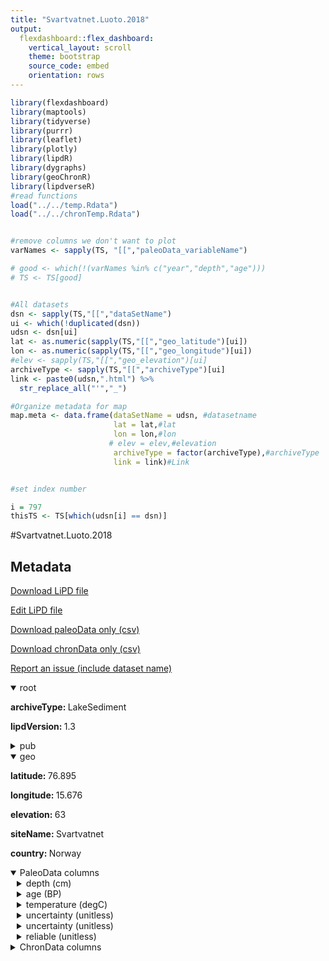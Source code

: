 ```yaml
---
title: "Svartvatnet.Luoto.2018"
output: 
  flexdashboard::flex_dashboard:
    vertical_layout: scroll
    theme: bootstrap
    source_code: embed
    orientation: rows
---
```


```r
library(flexdashboard)
library(maptools)
library(tidyverse)
library(purrr)
library(leaflet)
library(plotly)
library(lipdR)
library(dygraphs)
library(geoChronR)
library(lipdverseR)
#read functions
load("../../temp.Rdata")
load("../../chronTemp.Rdata")


#remove columns we don't want to plot
varNames <- sapply(TS, "[[","paleoData_variableName")

# good <- which(!(varNames %in% c("year","depth","age")))
# TS <- TS[good]


#All datasets
dsn <- sapply(TS,"[[","dataSetName")
ui <- which(!duplicated(dsn))
udsn <- dsn[ui]
lat <- as.numeric(sapply(TS,"[[","geo_latitude")[ui])
lon <- as.numeric(sapply(TS,"[[","geo_longitude")[ui])
#elev <- sapply(TS,"[[","geo_elevation")[ui]
archiveType <- sapply(TS,"[[","archiveType")[ui]
link <- paste0(udsn,".html") %>% 
  str_replace_all("'","_")

#Organize metadata for map
map.meta <- data.frame(dataSetName = udsn, #datasetname
                       lat = lat,#lat
                       lon = lon,#lon
                      # elev = elev,#elevation
                       archiveType = factor(archiveType),#archiveType
                       link = link)#Link


#set index number

i = 797
thisTS <- TS[which(udsn[i] == dsn)]
```
#Svartvatnet.Luoto.2018

Metadata {.sidebar}
-------------------------------------
[Download LiPD file](Svartvatnet.Luoto.2018.lpd)
            

[Edit LiPD file](http://lipd.net/playground?source=http://lipdverse.org/globalHolocene/0_25_5/Svartvatnet.Luoto.2018.lpd)
            

[Download paleoData only (csv)](Svartvatnet.Luoto.2018.csv)
            

[Download chronData only (csv)](Svartvatnet.Luoto.2018-chron.csv)
            

[Report an issue (include dataset name)](https://github.com/nickmckay/LiPDverse/issues)

<details open style="margin-left: 0px">
<summary>root</summary>
<p style="margin-left: 0px"><strong>archiveType: </strong>LakeSediment
<p style="margin-left: 0px"><strong>lipdVersion: </strong>1.3
</details>
<details>
<summary>pub</summary>
<details style="margin-left: 10px">
<summary>pub1</summary>
<p style="margin-left: 10px"><strong>author: </strong>list(list(name = "Luoto, Tomi P."), list(name = "Ojala, Antti E. K."), list(name = "Arppe, Laura"), list(name = "Brooks, Stephen J."), list(name = "Kurki, Eija"), list(name = "Oksman, Mimmi"), list(name = "Wooller, Matthew J."), list(name = "Zajaczkowski, Marek"))
<p style="margin-left: 10px"><strong>journal: </strong>Journal of Quaternary Science
<p style="margin-left: 10px"><strong>volume: </strong>33
<p style="margin-left: 10px"><strong>title: </strong>Synchronized proxy-based temperature reconstructions reveal mid- to late Holocene climate oscillations in High Arctic Svalbard
</details>
<details style="margin-left: 10px">
<summary>pub2</summary>
<p style="margin-left: 10px"><strong>author: </strong>list(list(name = "Arppe, Laura"), list(name = "Kurki, Eija"), list(name = "Wooller, Matthew J"), list(name = "Luoto, Tomi P"), list(name = "Zajaczkowski, Marek"), list(name = "Ojala, Antti EK"))
<p style="margin-left: 10px"><strong>journal: </strong>The Holocene
<p style="margin-left: 10px"><strong>volume: </strong>27
<p style="margin-left: 10px"><strong>title: </strong>A 5500-year oxygen isotope record of high arctic environmental change from southern Spitsbergen
</details>
<details style="margin-left: 10px">
<summary>pub3</summary>
<p style="margin-left: 10px"><strong>author: </strong>list(list(name = "Ojala, Antti E.K."), list(name = "Arppe, Laura"), list(name = "Luoto, Tomi P."), list(name = "Wacker, Lukas"), list(name = "Kurki, Eija"), list(name = "Zajaczkowski, Marek"), list(name = "Pawłowska, Joanna"), list(name = "Damrat, Mateusz"), list(name = "Oksman, Mimmi"))
<p style="margin-left: 10px"><strong>journal: </strong>Polish Polar Research
<p style="margin-left: 10px"><strong>volume: </strong>37
<p style="margin-left: 10px"><strong>pages: </strong>23-48
<p style="margin-left: 10px"><strong>title: </strong>Sedimentary environment, lithostratigraphy and dating of sediment sequences from Arctic lakes Revvatnet and Svartvatnet in Hornsund, Svalbard
</details>
</details>
<details open style="margin-left: 0px">
<summary>geo</summary>
<p style="margin-left: 0px"><strong>latitude: </strong>76.895
<p style="margin-left: 0px"><strong>longitude: </strong>15.676
<p style="margin-left: 0px"><strong>elevation: </strong>63
<p style="margin-left: 0px"><strong>siteName: </strong>Svartvatnet
<p style="margin-left: 0px"><strong>country: </strong>Norway
</details>
<details open>
<summary>PaleoData columns</summary>
<details style="margin-left: 10px">
<summary>depth (cm)</summary>
<p style="margin-left: 10px"><strong>TSid: </strong>RNw8f65K0Zh
<p style="margin-left: 10px"><strong>variableName: </strong>depth
<p style="margin-left: 10px"><strong>units: </strong>cm
</details>
<details style="margin-left: 10px">
<summary>age (BP)</summary>
<p style="margin-left: 10px"><strong>TSid: </strong>RTsho8kXmJr
<p style="margin-left: 10px"><strong>variableName: </strong>age
<p style="margin-left: 10px"><strong>units: </strong>BP
</details>
<details style="margin-left: 10px">
<summary>temperature (degC)</summary>
<p style="margin-left: 10px"><strong>TSid: </strong>ROLIF2bYUKe
<p style="margin-left: 10px"><strong>variableName: </strong>temperature
<p style="margin-left: 10px"><strong>units: </strong>degC
<p style="margin-left: 10px"><strong>useInGlobalTemperatureAnalysis: </strong>TRUE
<details>
<summary>interpretation</summary>
<details style="margin-left: 20px">
<summary>1</summary>
<p style="margin-left: 20px"><strong>direction: </strong>positive
<p style="margin-left: 20px"><strong>scope: </strong>climate
<p style="margin-left: 20px"><strong>seasonality: </strong>Tjul
<p style="margin-left: 20px"><strong>variable: </strong>T
</details>
</details>
</details>
<details style="margin-left: 10px">
<summary>uncertainty (unitless)</summary>
<p style="margin-left: 10px"><strong>TSid: </strong>R1ynEhtr43U
<p style="margin-left: 10px"><strong>variableName: </strong>uncertainty
<p style="margin-left: 10px"><strong>units: </strong>unitless
<p style="margin-left: 10px"><strong>useInGlobalTemperatureAnalysis: </strong>FALSE
</details>
<details style="margin-left: 10px">
<summary>uncertainty (unitless)</summary>
<p style="margin-left: 10px"><strong>TSid: </strong>RUmIAR3JnVA
<p style="margin-left: 10px"><strong>variableName: </strong>uncertainty
<p style="margin-left: 10px"><strong>units: </strong>unitless
<p style="margin-left: 10px"><strong>useInGlobalTemperatureAnalysis: </strong>FALSE
</details>
<details style="margin-left: 10px">
<summary>reliable (unitless)</summary>
<p style="margin-left: 10px"><strong>TSid: </strong>RpjvY26Tr2E
<p style="margin-left: 10px"><strong>variableName: </strong>reliable
<p style="margin-left: 10px"><strong>units: </strong>unitless
<p style="margin-left: 10px"><strong>useInGlobalTemperatureAnalysis: </strong>FALSE
</details>
<details>
<summary>ChronData columns</summary>
<details style="margin-left: 10px">
<summary>depth (cm)</summary>
<p style="margin-left: 10px"><strong>TSid: </strong>PYTAU5YSBEN
<p style="margin-left: 10px"><strong>variableName: </strong>depth
<p style="margin-left: 10px"><strong>units: </strong>cm
</details>
<details style="margin-left: 10px">
<summary>age (yr bp)</summary>
<p style="margin-left: 10px"><strong>TSid: </strong>PYTUE35HKC2
<p style="margin-left: 10px"><strong>variableName: </strong>age
<p style="margin-left: 10px"><strong>units: </strong>yr bp
</details>
<details style="margin-left: 10px">
<summary>error (yr)</summary>
<p style="margin-left: 10px"><strong>TSid: </strong>PYTJBHKU7F7
<p style="margin-left: 10px"><strong>variableName: </strong>error
<p style="margin-left: 10px"><strong>units: </strong>yr
</details>
<details style="margin-left: 10px">
<summary>type ()</summary>
<p style="margin-left: 10px"><strong>TSid: </strong>PYT03HGNQII
<p style="margin-left: 10px"><strong>variableName: </strong>type
</details>

Row {.tabset .tabset-fade}
-----------------------------------------------------------------------

### Sitemap

```r
  map.meta.split <- split(map.meta, map.meta$archiveType)


factpal <- colorFactor("Paired",map.meta$archiveType)
buff <- 15
l <- leaflet() %>% 
  addTiles() %>% 
  fitBounds(map.meta$lon[i]-buff,map.meta$lat[i]-buff,map.meta$lon[i]+buff,map.meta$lat[i]+buff)
  

  
  
names(map.meta.split) %>%
  purrr::walk( function(df) {
    l <<- l %>%
      addMarkers(data=map.meta.split[[df]],
                 lng=~lon, lat=~lat,
                 label=~as.character(archiveType),
                 popup=~paste(str_c('Dataset: <a href="',link,'">',dataSetName,'</a>'),
                                 # str_c("Elevation: ",elev),
                                  str_c("Archive Type: ",archiveType),
                                  sep = "<br>"),
                 group = df,
                 clusterOptions = markerClusterOptions(removeOutsideVisibleBounds = F),
                 labelOptions = labelOptions(noHide = F,
                                             direction = 'auto'))
  })

l %>%
  addLayersControl(position = "bottomleft",
    overlayGroups = names(map.meta.split),
    options = layersControlOptions(collapsed = FALSE,
                                   opacity = 0.8)
  )
```

### Search the LiPDverse (Beta! doesn't work well yet)
```r
#Add google search bar
htmltools::includeHTML("../../googleSearchChunk.html")
```


Row {.tabset .tabset-fade}
-----------------------------------------------------------------------

### temperature (degC)
```r
plotCol(thisTS,ind = 3)
```

### uncertainty (unitless)
```r
plotCol(thisTS,ind = 4)
```

### uncertainty (unitless)
```r
plotCol(thisTS,ind = 5)
```

### reliable (unitless)
```r
plotCol(thisTS,ind = 6)
```

Row {.tabset .tabset-fade}
-----------------------------------------------------------------------

### depth (cm)
```r
plotCol(chronTS,ind = 1)
```

### age (yr bp)
```r
plotCol(chronTS,ind = 2)
```

### error (yr)
```r
plotCol(chronTS,ind = 3)
```

### type ()
```r
plotCol(chronTS,ind = 4)
```
